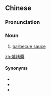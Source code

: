 ==Chinese==
{{zh-forms|s=烧烤酱|type=21}}

===Pronunciation===
{{zh-pron
|m=shāokǎojiàng
|c=siu1 haau1 zoeng3
|cat=n
}}

===Noun===
{{zh-noun}}

# [[barbecue sauce]]

[[zh:燒烤醬]]

====Synonyms====
* {{zh-l|烤肉醬}}
* {{zh-l|燒烤調味汁}}
* {{zh-l|燒烤汁}}

{{zh-cat|Sauces|Condiments}}